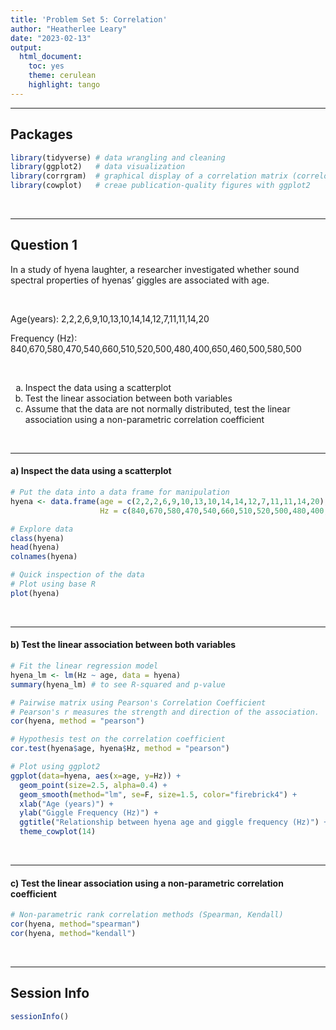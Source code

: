 ```yaml
---
title: 'Problem Set 5: Correlation'
author: "Heatherlee Leary"
date: "2023-02-13"
output: 
  html_document:
    toc: yes
    theme: cerulean
    highlight: tango
---
```


---

## **Packages**

```r
library(tidyverse) # data wrangling and cleaning
library(ggplot2)   # data visualization
library(corrgram)  # graphical display of a correlation matrix (correlogram)
library(cowplot)   # creae publication-quality figures with ggplot2
```

&ensp;

---

## **Question 1**


In a study of hyena laughter, a researcher investigated whether sound spectral properties of hyenas’ giggles are associated with age.

&ensp;

Age(years): 2,2,2,6,9,10,13,10,14,14,12,7,11,11,14,20

Frequency (Hz): 840,670,580,470,540,660,510,520,500,480,400,650,460,500,580,500

&ensp;

a) Inspect the data using a scatterplot
b) Test the linear association between both variables
c) Assume that the data are not normally distributed, test the linear association using a non-parametric correlation coefficient

&ensp;

---

#### a) Inspect the data using a scatterplot

```r
# Put the data into a data frame for manipulation
hyena <- data.frame(age = c(2,2,2,6,9,10,13,10,14,14,12,7,11,11,14,20), 
                    Hz = c(840,670,580,470,540,660,510,520,500,480,400,650,460,500,580,500))

# Explore data
class(hyena)
head(hyena)
colnames(hyena)

# Quick inspection of the data
# Plot using base R
plot(hyena)
```

&ensp;

---

#### b) Test the linear association between both variables

```r
# Fit the linear regression model
hyena_lm <- lm(Hz ~ age, data = hyena)
summary(hyena_lm) # to see R-squared and p-value

# Pairwise matrix using Pearson's Correlation Coefficient
# Pearson's r measures the strength and direction of the association.
cor(hyena, method = "pearson")

# Hypothesis test on the correlation coefficient
cor.test(hyena$age, hyena$Hz, method = "pearson")

# Plot using ggplot2
ggplot(data=hyena, aes(x=age, y=Hz)) +
  geom_point(size=2.5, alpha=0.4) +
  geom_smooth(method="lm", se=F, size=1.5, color="firebrick4") +
  xlab("Age (years)") +
  ylab("Giggle Frequency (Hz)") +
  ggtitle("Relationship between hyena age and giggle frequency (Hz)") +
  theme_cowplot(14)
```

&ensp;

---

#### c) Test the linear association using a non-parametric correlation coefficient

```r
# Non-parametric rank correlation methods (Spearman, Kendall)
cor(hyena, method="spearman")
cor(hyena, method="kendall")
```

&ensp;

---

## **Session Info**

```r
sessionInfo()
```



